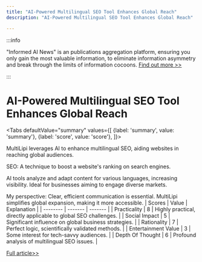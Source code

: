 ```yaml
---
title: "AI-Powered Multilingual SEO Tool Enhances Global Reach"
description: "AI-Powered Multilingual SEO Tool Enhances Global Reach"

---
```



:::info

"Informed AI News" is an publications aggregation platform, ensuring you only gain the most valuable information, to eliminate information asymmetry and break through the limits of information cocoons.  [Find out more >>](/)

:::

# AI-Powered Multilingual SEO Tool Enhances Global Reach


<Tabs
	defaultValue="summary"
	values={[
	{label: 'summary', value: 'summary'},
	{label: 'score', value: 'score'},
]}>
<TabItem value="summary">


MultiLipi leverages AI to enhance multilingual SEO, aiding websites in reaching global audiences.

SEO: A technique to boost a website's ranking on search engines.

AI tools analyze and adapt content for various languages, increasing visibility. Ideal for businesses aiming to engage diverse markets.

My perspective: Clear, efficient communication is essential. MultiLipi simplifies global expansion, making it more accessible.
</TabItem>
<TabItem value="score">
	| Scores     | Value   | Explanation |
	| -------- | ------- | ------- |
	| Practicality  | 8    | Highly practical, directly applicable to global SEO challenges.    |
	| Social Impact | 5     | Significant influence on global business strategies.    |
	| Rationality    | 7    | Perfect logic, scientifically validated methods.    |
	| Entertainment Value    | 3    | Some interest for tech-savvy audiences.    |
	| Depth Of Thought    | 6    | Profound analysis of multilingual SEO issues.    |
</TabItem>
</Tabs>

[Full article>>](https://multilipi.com/)
